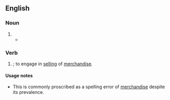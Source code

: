 ==English==

===Noun===
{{en-noun|-}}

# {{alternative spelling of|en|merchandise}}
#* {{quote-book|en|year=1854|author=Henry A. Stern|title=Dawnings of Light in the East|url=https://archive.org/stream/dawningsoflighti00steruoft#page/46/mode/2up|page=46
|passage=They have their stored booths in every bazaar, occupy all the principal caravanseries with their''' merchandize''', and entirely control the business of bankerage and monopolies.}}

===Verb===
{{en-verb|merchandizes|merchandizing|merchandized}}

# {{lb|en|US}} {{alternative spelling of|en|merchandise|nodot=true}}; to engage in [[selling]] of [[merchandise]].

====Usage notes====
* This is commonly proscribed as a spelling error of [[merchandise]] despite its prevalence.
{{rfref|en}}